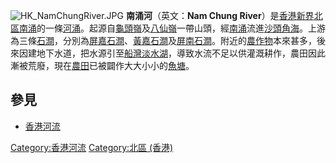 [[File:HK_NamChungRiver.JPG|thumb]] 
'''南涌河'''（英文：'''Nam Chung River'''）是[[香港|香港]][[新界|新界]][[北區_(香港)|北區]][[南涌|南涌]]的一條[[河涌|河涌]]。起源自[[龜頭嶺|龜頭嶺]]及[[八仙嶺|八仙嶺]]一帶山頭，經[[南涌|南涌]]流進[[沙頭角海|沙頭角海]]。上游為三條[[石澗|石澗]]，分別為[[屏嘉石澗|屏嘉石澗]]、[[黃嘉石澗|黃嘉石澗]]及[[屏南石澗|屏南石澗]]。附近的[[農作物|農作物]]本來甚多，後來因建地下水道，把水源引至[[船灣淡水湖|船灣淡水湖]]，導致水流不足以供灌溉耕作，農田因此漸被荒廢，現在[[農田|農田]]已被闢作大大小小的[[魚塘|魚塘]]。

==參見==
*[[香港河流|香港河流]]

{{HK-geo-stub}}

[[Category:香港河流|Category:香港河流]]
[[Category:北區_(香港)|Category:北區 (香港)]]